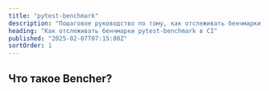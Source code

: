 ```yaml
---
title: "pytest-benchmark"
description: "Пошаговое руководство по тому, как отслеживать бенчмарки pytest-benchmark в CI"
heading: "Как отслеживать бенчмарки pytest-benchmark в CI"
published: "2025-02-07T07:15:00Z"
sortOrder: 1
---
```



<Intro
  text="как протестировать код Python с помощью pytest-benchmark"
  url="/ru/learn/benchmarking/python/pytest-benchmark/"
  name="pytest-benchmark"
/>

## Что такое Bencher?

<BencherIntro />

<Steps
  adapter="python_pytest"
  url="/ru/docs/explanation/adapters/#-python-pytest"
/>

<PythonPytest />

<CallToAction lang={Language.ru} />
